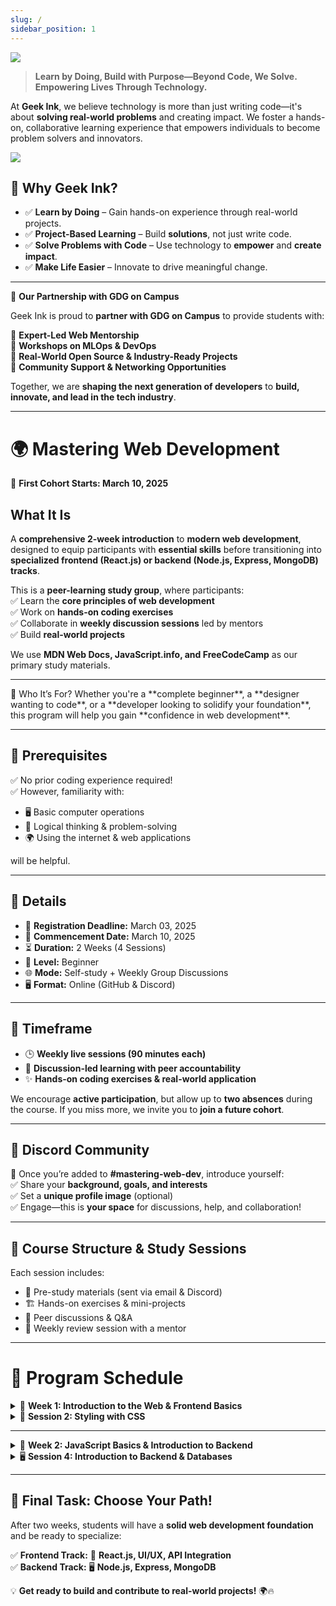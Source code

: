 ```yaml
---
slug: /
sidebar_position: 1
---
```


![](../static/img/hero.png)

<Quotes fetchFromAPI={true} />

> **Learn by Doing, Build with Purpose—Beyond Code, We Solve. Empowering Lives Through Technology.**  

At **Geek Ink**, we believe technology is more than just writing code—it's about **solving real-world problems** and creating impact. We foster a hands-on, collaborative learning experience that empowers individuals to become problem solvers and innovators.  

![](../static/img/heroCover.png)

## **🌟 Why Geek Ink?**  
- ✅ **Learn by Doing** – Gain hands-on experience through real-world projects.  
- ✅ **Project-Based Learning** – Build **solutions**, not just write code.  
- ✅ **Solve Problems with Code** – Use technology to **empower** and **create impact**.  
- ✅ **Make Life Easier** – Innovate to drive meaningful change.  

---  

<Heading color="#1e88e5"> 🤝 **Our Partnership with GDG on Campus**</Heading>  

Geek Ink is proud to **partner with GDG on Campus** to provide students with:  

🔹 **Expert-Led Web Mentorship**  
🔹 **Workshops on MLOps & DevOps**  
🔹 **Real-World Open Source & Industry-Ready Projects**  
🔹 **Community Support & Networking Opportunities**  

Together, we are **shaping the next generation of developers** to **build, innovate, and lead in the tech industry**.  

---  

# 🌍 Mastering Web Development 

<Heading color="#ff9800">🚀 **First Cohort Starts: March 10, 2025** </Heading>   

## **What It Is**  
A **comprehensive 2-week introduction** to **modern web development**, designed to equip participants with **essential skills** before transitioning into **specialized frontend (React.js) or backend (Node.js, Express, MongoDB) tracks**.  

This is a **peer-learning study group**, where participants:  
✅ Learn the **core principles of web development**  
✅ Work on **hands-on coding exercises**  
✅ Collaborate in **weekly discussion sessions** led by mentors  
✅ Build **real-world projects**  

We use **MDN Web Docs, JavaScript.info, and FreeCodeCamp** as our primary study materials.  

---

<Heading level={4}>
📌 Who It’s For?  
</Heading>
Whether you're a **complete beginner**, a **designer wanting to code**, or a **developer looking to solidify your foundation**, this program will help you gain **confidence in web development**.  

---

## **📌 Prerequisites**  
✅ No prior coding experience required!  
✅ However, familiarity with:  
   - 🖥 Basic computer operations  
   - 🧠 Logical thinking & problem-solving  
   - 🌍 Using the internet & web applications  
   
will be helpful.  

---

## **📌 Details**  
- 📅 **Registration Deadline:** March 03, 2025  
- 🚀 **Commencement Date:** March 10, 2025  
- ⏳ **Duration:** 2 Weeks (4 Sessions)  
- 🎯 **Level:** Beginner  
- 🌐 **Mode:** Self-study + Weekly Group Discussions  
- 🖥 **Format:** Online (GitHub & Discord)  

---

## **📌 Timeframe**  
- 🕒 **Weekly live sessions (90 minutes each)**  
- 🎤 **Discussion-led learning with peer accountability**  
- ✨ **Hands-on coding exercises & real-world application**  

We encourage **active participation**, but allow up to **two absences** during the course. If you miss more, we invite you to **join a future cohort**.  

---

## **📌 Discord Community**  
📌 Once you’re added to **#mastering-web-dev**, introduce yourself:  
✅ Share your **background, goals, and interests**  
✅ Set a **unique profile image** (optional)  
✅ Engage—this is **your space** for discussions, help, and collaboration!  

---

## **📌 Course Structure & Study Sessions**  
Each session includes:  
- 📌 Pre-study materials (sent via email & Discord)  
- 🏗 Hands-on exercises & mini-projects  
- 👥 Peer discussions & Q&A  
- 🎤 Weekly review session with a mentor  

---

# **📅 Program Schedule**  

<details>
<summary>📌 <strong>Week 1: Introduction to the Web & Frontend Basics</strong></summary>

### **Session 1: How the Web Works & HTML Basics**  
✔ **Topics Covered:**  
   - 🌍 How the web works (**Clients, Servers, HTTP, DNS**)  
   - 📑 Introduction to **HTML & Semantic Markup**  

✔ **Hands-on Exercises:**  
   - 🛠 Set up **VS Code & GitHub Pages**  
   - 📄 Create a **basic HTML webpage**  

✔ **Deliverable:**  
   - ✅ A **personal profile page hosted on GitHub Pages**  

📖 **Learning Resources:**  
- [🔗 MDN HTML Basics](https://developer.mozilla.org/en-US/docs/Learn/HTML)  
</details>

<details>
<summary>🎨 <strong>Session 2: Styling with CSS</strong></summary>

✔ **Topics Covered:**  
   - 🎨 CSS Selectors, Box Model, Colors, Fonts  
   - 📱 Responsive Design (**Media Queries, Flexbox**)  

✔ **Hands-on Exercises:**  
   - 🎭 Style the **profile page with CSS**  
   - 📐 Implement **a responsive layout using Flexbox**  

✔ **Deliverable:**  
   - ✅ A **fully styled, mobile-friendly webpage**  

📖 **Learning Resources:**  
- [🔗 CSS Tricks – Flexbox Guide](https://css-tricks.com/snippets/css/a-guide-to-flexbox/)  
</details>

---

<details>
<summary>📌 <strong>Week 2: JavaScript Basics & Introduction to Backend</strong></summary>

### **Session 3: JavaScript for Beginners**  
✔ **Topics Covered:**  
   - 🎯 JavaScript Variables & Data Types  
   - ⚡ Functions, Events & DOM Manipulation  

✔ **Hands-on Exercises:**  
   - 🏗 Add **interactive elements** (clickable buttons, text updates)  
   - 📋 Build a **simple To-Do List app**  

✔ **Deliverable:**  
   - ✅ A **JavaScript-powered interactive webpage**  

📖 **Learning Resources:**  
- [🔗 MDN JavaScript Guide](https://developer.mozilla.org/en-US/docs/Web/JavaScript/Guide)  
</details>

<details>
<summary>🖥️ <strong>Session 4: Introduction to Backend & Databases</strong></summary>

✔ **Topics Covered:**  
   - 🔌 What are **Servers & APIs**?  
   - 🏛 Basics of **Node.js, Express, and MongoDB**  

✔ **Hands-on Exercises:**  
   - 🔄 Make a **simple API call using Fetch**  
   - 🗄 Discuss **how databases store & retrieve data**  

✔ **Deliverable:**  
   - ✅ A **working API request demo**  

📖 **Learning Resources:**  
- [🔗 What is an API?](https://developer.mozilla.org/en-US/docs/Learn/JavaScript/Client-side_web_APIs/Introduction)  
</details>

---

## 🚀 **Final Task: Choose Your Path!**  
After two weeks, students will have a **solid web development foundation** and be ready to specialize:  

✅ **Frontend Track:** 🎨 **React.js, UI/UX, API Integration**  
✅ **Backend Track:** 🖥 **Node.js, Express, MongoDB**  

💡 **Get ready to build and contribute to real-world projects!** 🌍🔥  
